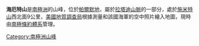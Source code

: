 {{coord|74|53|S|64|47|W|source:GNIS|display=title}}

'''海厄特山'''是[[南極洲|南極洲]]的山峰，位於[[帕爾默地|帕爾默地]]，屬於[[拉塔迪山脈|拉塔迪山脈]]的一部分，處於[[施米特山|施米特山]]西北面9公里，[[美國地質調查局|美國地質調查局]]根據測量和該國海軍的空中照片繪入地圖，現時由[[南極條約體系|南極條約體系]]管理。

{{Antarctica-geo-stub}}
[[Category:南極洲山峰|Category:南極洲山峰]]